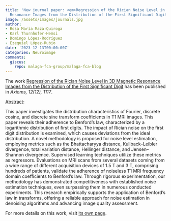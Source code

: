 ```yaml
---
title: 'New journal paper: <em>Regression of the Rician Noise Level in 3D Magnetic
  Resonance Images from the Distribution of the First Significant Digit</em>'
image: /assets/images/journals.jpg
author:
- Rosa María Maza-Quiroga
- Karl Thurnhofer-Hemsi
- Domingo López-Rodríguez
- Ezequiel López-Rubio
date: '2023-12-13T00:00:00Z'
categories: Neuroimage
comments:
  giscus:
    repo: malaga-fca-group/malaga-fca-blog
---
```


The work <u>Regression of the Rician Noise Level in 3D Magnetic Resonance Images from the Distribution of the First Significant Digit</u> has been published in <em><em>Axioms</em>, 12(12), 1117</em>.

<u>Abstract</u>:



This paper investigates the distribution characteristics of Fourier, discrete cosine, and discrete sine transform coefficients in T1 MRI images. This paper reveals their adherence to Benford’s law, characterized by a logarithmic distribution of first digits. The impact of Rician noise on the first digit distribution is examined, which causes deviations from the ideal distribution. A novel methodology is proposed for noise level estimation, employing metrics such as the Bhattacharyya distance, Kullback–Leibler divergence, total variation distance, Hellinger distance, and Jensen–Shannon divergence. Supervised learning techniques utilize these metrics as regressors. Evaluations on MRI scans from several datasets coming from a wide range of different acquisition devices of 1.5 T and 3 T, comprising hundreds of patients, validate the adherence of noiseless T1 MRI frequency domain coefficients to Benford’s law. Through rigorous experimentation, our methodology has demonstrated competitiveness with established noise estimation techniques, even surpassing them in numerous conducted experiments. This research empirically supports the application of Benford’s law in transforms, offering a reliable approach for noise estimation in denoising algorithms and advancing image quality assessment.




For more details on this work, visit <a href='/publications/journals/2023-axioms2'>its own page</a>.
